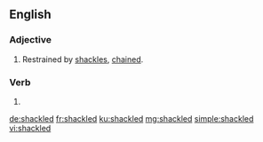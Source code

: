 ==English==

===Adjective===
{{en-adj|-}}

# Restrained by [[shackle]]s, [[chained]].

===Verb===
{{head|en|verb form}}

# {{en-past of|shackle}}

[[de:shackled]]
[[fr:shackled]]
[[ku:shackled]]
[[mg:shackled]]
[[simple:shackled]]
[[vi:shackled]]